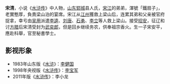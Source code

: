 {{unreferenced|time=2019-06-14T14:24:24+00:00}}
{{水浒人物 |
  人物姓名 = 宋清 |
  座次 = 76，地俊星 |
  星名 = 地俊星 |
  绰号 = 铁扇子 |
  身份 = 富農 |
  梁山职司 = 掌管监造诸事头领<br />排设筵宴 |
  出场回目 = 018 |
}}

'''宋清'''，小说《[[水浒传|水浒传]]》中人物，[[山东|山东]][[郓城|郓城]]县人氏，[[宋江|宋江]]的弟弟，渾號「鐵扇子」，老實憨厚，負責梁山泊的宴席。宋江从[[江州|江州]]獲救上梁山后，连累其弟和父亲被官府捉拿，幸亏由[[吴用|吴用]]派遣[[李逵|李逵]]、[[刘唐|刘唐]]、[[石勇|石勇]]、[[李立|李立]]等人救上梁山。接受[[招安|招安]]，征辽和讨[[方腊|方腊]]后宋清受封为[[武奕郎|武奕郎]]，但是回乡继续务农，供奉祖宗香火。生一子宋安平，應赴科舉，官至秘書學士。 

== 影视形象 ==
*1983年山东版《[[水浒_(电视剧)|水浒]]》：[[李健国|李健国]]
*1998年央视版《[[水浒传_(1998年电视剧)|水浒传]]》：[[李宝军|李宝军]]
*2011年版《[[水浒传_(2011年电视剧)|水浒传]]》：李小龙

{{108将}}